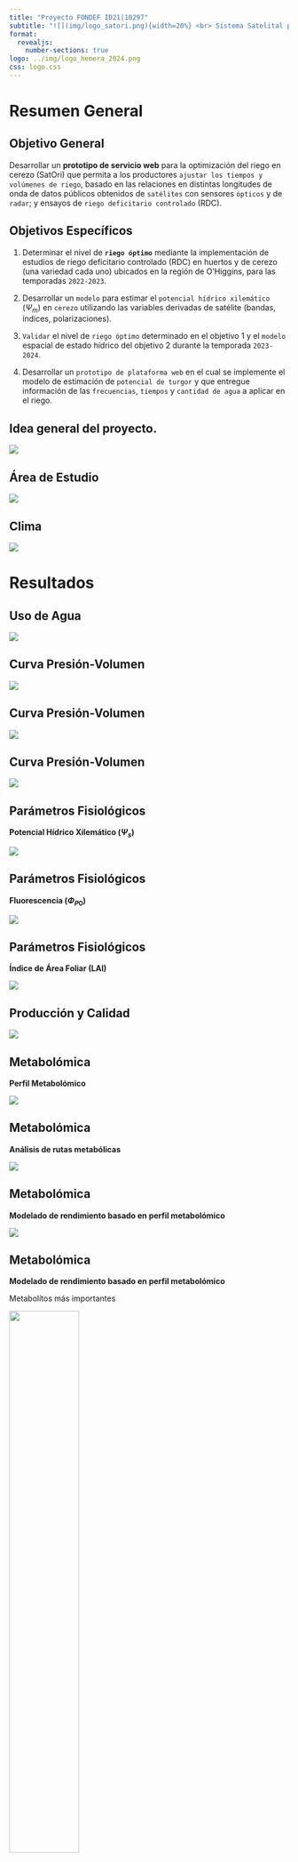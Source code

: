 ```yaml
---
title: "Proyecto FONDEF ID21|10297"
subtitle: "![](img/logo_satori.png){width=20%} <br> Sistema Satelital para la Optimización de Riego"
format: 
  revealjs:
    number-sections: true
logo: ../img/logo_hemera_2024.png
css: logo.css
---
```


# Resumen General 

## Objetivo General {.smaller background-image="img/logo_satori.png" background-position="97.5% 2.5%" background-size="7.5%" layout="true"}

Desarrollar un **prototipo de servicio web** para la optimización del riego en cerezo (SatOri) que permita a los productores `ajustar los tiempos y volúmenes de riego`, basado en las relaciones en distintas longitudes de onda de datos públicos obtenidos de `satélites` con sensores `ópticos` y de `radar`; y ensayos de `riego deficitario controlado` (RDC).

## Objetivos Específicos {.smaller background-image="img/logo_satori.png" background-position="97.5% 2.5%" background-size="7.5%" layout="true"}

::: incremental
1.  Determinar el nivel de **`riego óptimo`** mediante la implementación de estudios de riego deficitario controlado (RDC) en huertos y de cerezo (una variedad cada uno) ubicados en la región de O'Higgins, para las temporadas `2022-2023`.

2.  Desarrollar un `modelo` para estimar el `potencial hídrico xilemático` ($\Psi_m$) en `cerezo` utilizando las variables derivadas de satélite (bandas, índices, polarizaciones).

3.  `Validar` el nivel de `riego óptimo` determinado en el objetivo 1 y el `modelo` espacial de estado hídrico del objetivo 2 durante la temporada `2023-2024`.

4.  Desarrollar un `prototipo de plataforma web` en el cual se implemente el modelo de estimación de `potencial de turgor` y que entregue información de las `frecuencias`, `tiempos` y `cantidad de agua` a aplicar en el riego.
:::

## Idea general del proyecto. {.smaller background-image="img/logo_satori.png" background-position="97.5% 2.5%" background-size="7.5%" layout="true"}

![](img/metodo3.png)

## Área de Estudio {.smaller background-image="img/logo_satori.png" background-position="97.5% 2.5%" background-size="7.5%" layout="true"}

![](img/area_de_estudio.png){fig-align='center'}

## Clima {.smaller background-image="img/logo_satori.png" background-position="97.5% 2.5%" background-size="7.5%" layout="true"}

![](img/series_clima.png){fig-align='center'}


# Resultados 

## Uso de Agua {.smaller background-image="img/logo_satori.png" background-position="97.5% 2.5%" background-size="7.5%" layout="true"}

![](img/riego_lamina.png)

## Curva Presión-Volumen {.smaller background-image="img/logo_satori.png" background-position="97.5% 2.5%" background-size="7.5%" layout="true"}

![](img/tlp.png)

## Curva Presión-Volumen {.smaller background-image="img/logo_satori.png" background-position="97.5% 2.5%" background-size="7.5%" layout="true"}

![](img/tlp_la_esperanza_T0_1.png)

## Curva Presión-Volumen {.smaller background-image="img/logo_satori.png" background-position="97.5% 2.5%" background-size="7.5%" layout="true"}

![](img/tlp_sitios.png)


## Parámetros Fisiológicos {.smaller background-image="img/logo_satori.png" background-position="97.5% 2.5%" background-size="7.5%" layout="true"}

**Potencial Hídrico Xilemático ($\Psi_s$)**

![](img/potencial_dia.png)

## Parámetros Fisiológicos {.smaller background-image="img/logo_satori.png" background-position="97.5% 2.5%" background-size="7.5%" layout="true"}

**Fluorescencia ($\Phi_{P0}$)**

![](img/fluorescencia.png)

## Parámetros Fisiológicos {.smaller background-image="img/logo_satori.png" background-position="97.5% 2.5%" background-size="7.5%" layout="true"}

**Índice de Área Foliar (LAI)**

![](img/lai.png)

## Producción y Calidad {.smaller background-image="img/logo_satori.png" background-position="97.5% 2.5%" background-size="7.5%" layout="true"}

![](img/rendimiento.png){fig-align='center'}


## Metabolómica {.smaller background-image="img/logo_satori.png" background-position="97.5% 2.5%" background-size="7.5%" layout="true"}

**Perfil Metabolómico**

![](img/Heatmap_RC_24.png)

## Metabolómica {.smaller background-image="img/logo_satori.png" background-position="97.5% 2.5%" background-size="7.5%" layout="true"}

**Análisis de rutas metabólicas**

![](img/via_metabol_t0vst3_rc.png){fig-align='center'}

## Metabolómica {.smaller background-image="img/logo_satori.png" background-position="97.5% 2.5%" background-size="7.5%" layout="true"}

**Modelado de rendimiento basado en perfil metabolómico**

![](img/rendimiento_metabolitos.png)

## Metabolómica {.smaller background-image="img/logo_satori.png" background-position="97.5% 2.5%" background-size="7.5%" layout="true"}

**Modelado de rendimiento basado en perfil metabolómico**

Metabolítos más importantes 

![](img/importancia_metabolitos.png){width='50%' fig_align='center'}


## Modelo Estimación $\Psi_s$ {.smaller background-image="img/logo_satori.png" background-position="97.5% 2.5%" background-size="7.5%" layout="true"}
